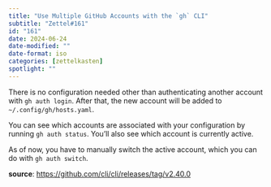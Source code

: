 ```yaml
---
title: "Use Multiple GitHub Accounts with the `gh` CLI"
subtitle: "Zettel#161"
id: "161"
date: 2024-06-24
date-modified: ""
date-format: iso
categories: [zettelkasten]
spotlight: ""
---
```

There is no configuration needed other than authenticating another account with `gh auth login`. After that, the new account will be added to `~/.config/gh/hosts.yaml`.

You can see which accounts are associated with your configuration by running `gh auth status`. You'll also see which account is currently active.

As of now, you have to manually switch the active account, which you can do with `gh auth switch`.

**source**: <https://github.com/cli/cli/releases/tag/v2.40.0>
